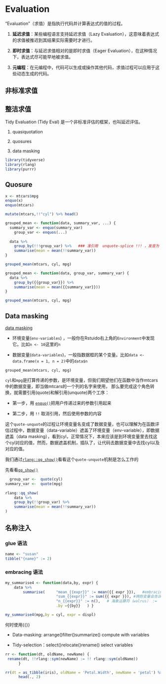 # Evaluation

"Evaluation"（求值）是指执行代码并计算表达式的值的过程。

1.  **延迟求值**：某些编程语言支持延迟求值（Lazy Evaluation），这意味着表达式的求值被推迟到其结果实际需要时才进行。

2.  **即时求值**：与延迟求值相对的是即时求值（Eager Evaluation），在这种情况下，表达式尽可能早地被求值。

3.  **元编程**：在元编程中，代码可以生成或操作其他代码，求值过程可以应用于这些动态生成的代码。

## 非标准求值

## 整洁求值

Tidy Evaluation (Tidy Eval) 是一个非标准评估的框架，也叫延迟评估。

1.  quasiquotation

2.  quosures

3.  data masking

```r
library(tidyverse)
library(rlang)
library(purrr)
```

## Quosure

```r
x <- mtcars$mpg
enquo(x)
enquo(mtcars)

mutate(mtcars,!!"cyl") %>% head()
```

```r
grouped_mean <- function(data, summary_var, ...) {
  summary_var <- enquo(summary_var)
    group_var <- enquos(...)
 
  data %>%
    group_by(!!!group_var) %>%   ### 准引用  unquote-splice !!! ，发音为 bang-bang-bang，取消引用多个参数
    summarise(mean = mean(!!summary_var))
}

grouped_mean(mtcars, cyl, mpg)


```

```r
grouped_mean <- function(data, group_var, summary_var) {
  data %>%
    group_by({{group_var}}) %>%
    summarise(mean = mean({{summary_var}}))
}

grouped_mean(mtcars, cyl, mpg)
```

## Data masking

[data masking](https://dplyr.tidyverse.org/articles/programming.html#data-masking)

-   环境变量(`env-variables`) ，一般你在Rstuido右上角的`Environment`中发现它。比如`n <- 10`这里的`n`

-   数据变量(`data-variables`)，一般指数据框的某个变量。比如`data <- data.frame(x = 1, n = 2)`中的`data$n`

```         
grouped_mean(mtcars, cyl, mpg)
```

`cyl`和`mpg`是打算传递的参数，是环境变量，但我们期望他们在函数中当作mtcars中的数据变量，即当做mtcars的一个列的名字来使用， 那么要完成这个角色转换，就需要引用(quote)和解引用(unquote)两个工序：

-   第一步，用 [`enquo()`](https://rlang.r-lib.org/reference/enquo.html)把用户传递过来的参数引用起来

-   第二步，用 `!!` 取消引用，然后使用参数的内容

这个`quote-unquote`的过程让环境变量名变成了数据变量，也可以理解为在函数评估过程中，数据变量（data-variable）遮盖了环境变量（env-variable），即数据遮盖（data masking），看到cyl，正常情况下，本来应该是到环境变量里去找这个cyl对应的值，然而，数据遮盖机制，插队了，让代码去数据变量中去找cyl以及对应的值。

我们通过[`rlang::qq_show()`](https://rlang.r-lib.org/reference/qq_show.html)看看这个`quote-unquote`机制是怎么工作的

先看看[`qq_show()`](https://rlang.r-lib.org/reference/qq_show.html)

```r
  group_var <-  quote(cyl)
summary_var <-  quote(mpg)
    
rlang::qq_show( 
    data %>%
    group_by(!!group_var) %>%
    summarise(mean = mean(!!summary_var))
)
```

## 名称注入

### glue 语法

```r
name <- "susan" 
tibble("{name}" := 2)
```


### embracing 语法

```r
my_summarise4 <- function(data,by, expr) {   
    data %>% 
        summarise(     "mean_{{expr}}" := mean({{ expr }}),   #embracing拥抱 {{}}     
                       "sum_{{expr}}" := sum({{ expr }}), #拥抱变量会告诉 dplyr使用存储在参数中的值，而不是将参数作为文本变量名称     
                       "n_{{expr}}" := n(),   # 海象运算符（walrus） :=     
                       .by ={{by}}   ) }   

my_summarise4(mpg,by = cyl, expr = displ)
```

何时使用{{}}

-   Data-masking: arrange()filter()summarize() compute with variables

-   Tidy-selection：select()relocate()rename() select variables


```r
rr <- function(dt, oldName, newName) { 
 rename(dt, !!rlang::sym(newName) := !! rlang::sym(oldName))
      }

rr(dt = as_tibble(iris), oldName = 'Petal.Width', newName = 'petal') %>%
      head(., 2)
```

